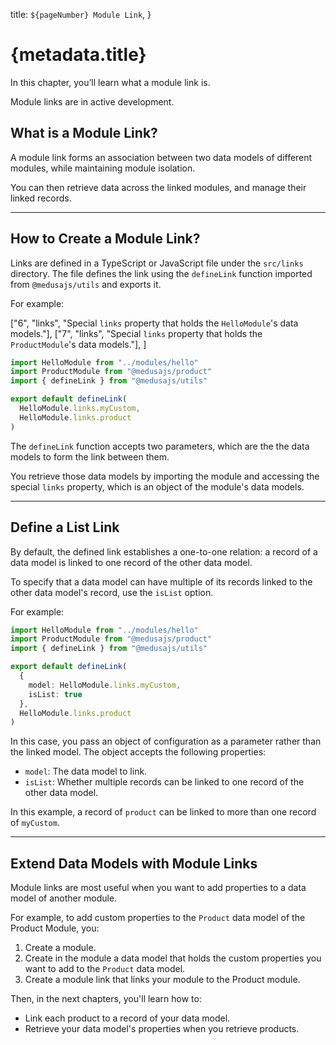   title: `${pageNumber} Module Link`,
}

# {metadata.title}

In this chapter, you’ll learn what a module link is.

<Note type="soon" title="In Development">

Module links are in active development.

</Note>

## What is a Module Link?

A module link forms an association between two data models of different modules, while maintaining module isolation.

You can then retrieve data across the linked modules, and manage their linked records.

---

## How to Create a Module Link?

Links are defined in a TypeScript or JavaScript file under the `src/links` directory. The file defines the link using the `defineLink` function imported from `@medusajs/utils` and exports it.

For example:

  ["6", "links", "Special `links` property that holds the `HelloModule`'s data models."],
  ["7", "links", "Special `links` property that holds the `ProductModule`'s data models."],
]

```ts title="src/links/hello-product.ts" highlights={highlights}
import HelloModule from "../modules/hello"
import ProductModule from "@medusajs/product"
import { defineLink } from "@medusajs/utils"

export default defineLink(
  HelloModule.links.myCustom,
  HelloModule.links.product
)
```

The `defineLink` function accepts two parameters, which are the the data models to form the link between them.

You retrieve those data models by importing the module and accessing the special `links` property, which is an object of the module's data models.

---

## Define a List Link

By default, the defined link establishes a one-to-one relation: a record of a data model is linked to one record of the other data model.

To specify that a data model can have multiple of its records linked to the other data model's record, use the `isList` option.

For example:

```ts
import HelloModule from "../modules/hello"
import ProductModule from "@medusajs/product"
import { defineLink } from "@medusajs/utils"

export default defineLink(
  {
    model: HelloModule.links.myCustom,
    isList: true
  },
  HelloModule.links.product
)
```

In this case, you pass an object of configuration as a parameter rather than the linked model. The object accepts the following properties:

- `model`: The data model to link.
- `isList`: Whether multiple records can be linked to one record of the other data model.

In this example, a record of `product` can be linked to more than one record of `myCustom`.

---

## Extend Data Models with Module Links

Module links are most useful when you want to add properties to a data model of another module.

For example, to add custom properties to the `Product` data model of the Product Module, you:

1. Create a module.
2. Create in the module a data model that holds the custom properties you want to add to the `Product` data model.
2. Create a module link that links your module to the Product module.

Then, in the next chapters, you'll learn how to:

- Link each product to a record of your data model.
- Retrieve your data model's properties when you retrieve products.

